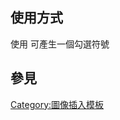 <includeonly><!-- 在這裡加入模板的保護標識 --></includeonly><noinclude>{{Documentation subpage}}</noinclude>
<!-- 在本行下編輯模板說明 -->
== 使用方式 ==
使用 {{tl|check mark-n}} 可產生一個勾選符號

== 參見 ==
{{Template:Done/See_also}}

<includeonly>
<!-- 本行下加入模板的分類 -->
[[Category:圖像插入模板]]

</includeonly>